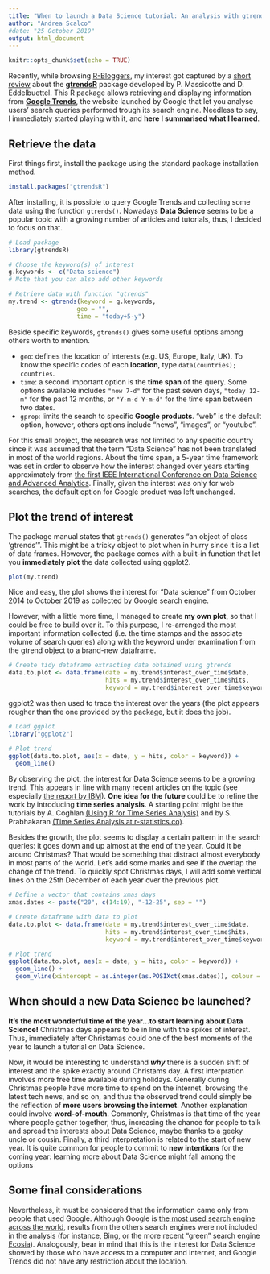 ```yaml
---
title: "When to launch a Data Science tutorial: An analysis with gtrendsR "
author: "Andrea Scalco"
#date: "25 October 2019"
output: html_document
---
```


```r
knitr::opts_chunk$set(echo = TRUE)
```

Recently, while browsing [R-Bloggers](https://www.r-bloggers.com/), my interest got captured by a [short review](https://www.r-bloggers.com/fundatafriday-gtrendsr/) about the [**gtrendsR**](https://cran.r-project.org/web/packages/gtrendsR/gtrendsR.pdf) package developed by P. Massicotte and D. Eddelbuettel. This R package allows retrieving and displaying information from [**Google Trends**](https://trends.google.com/trends), the website launched by Google that let you analyse users' search queries performed trough its search engine. Needless to say, I immediately started playing with it, and **here I summarised what I learned**.

## Retrieve the data

First things first, install the package using the standard package installation method. 

```r
install.packages("gtrendsR")
```

After installing, it is possible to query Google Trends and collecting some data using the function ```gtrends()```. Nowadays **Data Science** seems to be a popular topic with a growing number of articles and tutorials, thus, I decided to focus on that.

```r
# Load package
library(gtrendsR)

# Choose the keyword(s) of interest
g.keywords <- c("Data science")
# Note that you can also add other keywords

# Retrieve data with function "gtrends"
my.trend <- gtrends(keyword = g.keywords,
                   geo = "",    
                   time = "today+5-y")
```

Beside specific keywords, ```gtrends()``` gives some useful options among others worth to mention.

- ```geo```: defines the location of interests (e.g. US, Europe, Italy, UK). To know the specific codes of each **location**, type ```data(countries); countries```.  
- ```time```: a second important option is the **time span** of the query. Some options available includes ```"now 7-d"``` for the past seven days, ```"today 12-m"``` for the past 12 months, or ```"Y-m-d Y-m-d"``` for the time span between two dates. 
- ```gprop```: limits the search to specific **Google products**. "web" is the default option, however, others options include "news", "images", or "youtube".

For this small project, the research was not limited to any specific country since it was assumed that the term "Data Science" has not been translated in most of the world regions. About the time span, a 5-year time framework was set in order to observe how the interest changed over years starting approximately from [the first IEEE International Conference on Data Science and Advanced Analytics](https://web.archive.org/web/20170329172857/http://datamining.it.uts.edu.au/conferences/dsaa14/). Finally, given the interest was only for web searches, the default option for Google product was left unchanged.


## Plot the trend of interest

The package manual states that ```gtrends()``` generates "an object of class ‘gtrends’". This might be a tricky object to plot when in hurry since it is a list of data frames. However, the package comes with a built-in function that let you **immediately plot** the data collected using ggplot2.

```r
plot(my.trend)
```

Nice and easy, the plot shows the interest for "Data science" from October 2014 to October 2019 as collected by Google search engine.

However, with a little more time, I managed to create **my own plot**, so that I could be free to build over it. To this purpose, I re-arrenged the most important information collected (i.e. the time stamps and the associate volume of search queries) along with the keyword under examination from the gtrend object to a brand-new dataframe.

```r
# Create tidy dataframe extracting data obtained using gtrends
data.to.plot <- data.frame(date = my.trend$interest_over_time$date,
                           hits = my.trend$interest_over_time$hits,
                           keyword = my.trend$interest_over_time$keyword)
```

ggplot2 was then used to trace the interest over the years (the plot appears rougher than the one provided by the package, but it does the job).

```r
# Load ggplot
library("ggplot2")

# Plot trend
ggplot(data.to.plot, aes(x = date, y = hits, color = keyword)) +
  geom_line()
```

By observing the plot, the interest for Data Science seems to be a growing trend. This appears in line with many recent articles on the topic (see especially [the report by IBM](https://www.ibm.com/downloads/cas/3RL3VXGA)). **One idea for the future** could be to refine the work by introducing **time series analysis**. A starting point might be the tutorials by A. Coghlan [(Using R for Time Series Analysis)](https://a-little-book-of-r-for-time-series.readthedocs.io/en/latest/src/timeseries.html) and by S. Prabhakaran [(Time Series Analysis at r-statistics.co)](http://r-statistics.co/Time-Series-Analysis-With-R.html). 

Besides the growth, the plot seems to display a certain pattern in the search queries: it goes down and up almost at the end of the year. Could it be around Christmas? That would be something that distract almost everybody in most parts of the world. Let's add some marks and see if the overlap the change of the trend. To quickly spot Christmas days, I will add some vertical lines on the 25th December of each year over the previous plot.

```r
# Define a vector that contains xmas days
xmas.dates <- paste("20", c(14:19), "-12-25", sep = "")
```


```r
# Create dataframe with data to plot
data.to.plot <- data.frame(date = my.trend$interest_over_time$date,
                           hits = my.trend$interest_over_time$hits,
                           keyword = my.trend$interest_over_time$keyword)

# Plot trend
ggplot(data.to.plot, aes(x = date, y = hits, color = keyword)) +
  geom_line() +
  geom_vline(xintercept = as.integer(as.POSIXct(xmas.dates)), colour = "blue", linetype = 3, size = 0.75) 
```

## When should a new Data Science be launched?

**It's the most wonderful time of the year...to start learning about Data Science!** Christmas days appears to be in line with the spikes of interest. Thus, immediately after Christamas could one of the best moments of the year to launch a tutorial on Data Science.

Now, it would be interesting to understand __*why*__ there is a sudden shift of interest and the spike exactly around Christams day. A first interpration involves more free time available during holidays. Generally during Christmas people have more time to spend on the internet, browsing the latest tech news, and so on, and thus the observed trend could simply be the reflection of **more users browsing the internet**. Another explanation could involve **word-of-mouth**. Commonly, Christmas is that time of the year where people gather together, thus, increasing the chance for people to talk and spread the interests about Data Science, maybe thanks to a geeky uncle or cousin. Finally, a third interpretation is related to the start of new year. It is quite common for people to commit to **new intentions** for the coming year: learning more about Data Science might fall among the options

## Some final considerations

Nevertheless, it must be considered that the information came only from  people that used Google. Although Google is [the most used search engine across the world](https://gs.statcounter.com/search-engine-market-share), results from the others search engines were not included in the analysis (for instance, [Bing](https://www.bing.com), or the more recent "green" search engine [Ecosia](https://www.ecosia.org/?c=en)). Analogously, bear in mind that this is the interest for Data Science showed by those who have access to a computer and internet, and Google Trends did not have any restriction about the location.


